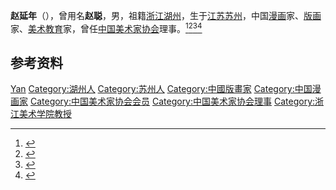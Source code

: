 {{Otheruses|other=名为赵延年的其他人物|赵延年}}
{{Otheruses|other=名为赵聪的其他人物|赵聪}}

'''赵延年'''（{{bd|1924年|4月|2014年|10月23日|catIdx=Zhao}}），曾用名'''赵聪'''，男，祖籍[[浙江|浙江]][[湖州|湖州]]，生于[[江苏|江苏]][[苏州|苏州]]，中国[[漫画|漫画]]家、[[版画|版画]]家、[[美术教育|美术教育]]家，曾任[[中国美术家协会|中国美术家协会]]理事。<ref>{{Cite book|title=中国当代艺术界名人录|author=中国名人研究院编; 异天, 戈德主编|publisher=社会科学文献出版社|year=1993|isbn=|location=北京|pages=}}</ref><ref>{{Cite book|title=20世纪中华人物名字号辞典|author=周家珍编著|publisher=法律出版社|year=2000|isbn=9787503628320|location=北京|pages=}}</ref><ref>{{Cite book|title=中国当代文艺名人辞典|author=谷向阳, 王庆新主编|publisher=学苑出版社|year=1994|isbn=|location=北京|pages=}}</ref><ref>{{Cite web|title=【逝者】著名版画大师赵延年于10月23日逝世 享年91岁|url=https://news.artron.net/20141024/n667743.html|accessdate=2020-11-26|work=雅昌新闻}}</ref>

== 参考资料 ==
{{reflist}}

{{中国人物小作品}}
{{Navboxes 
| title  = 赵延年在[[中国美术家协会|中国美术家协会]]的职务
| list1  =
{{中国美术家协会第三届理事会}}
}}

{{Authority control}}
{{DEFAULTSORT:Zhao赵}}
[[Category:赵姓|Yan]]
[[Category:湖州人|Category:湖州人]]
[[Category:苏州人|Category:苏州人]]
[[Category:中國版畫家|Category:中國版畫家]]
[[Category:中国漫画家|Category:中国漫画家]]
[[Category:中国美术家协会会员|Category:中国美术家协会会员]]
[[Category:中国美术家协会理事|Category:中国美术家协会理事]]
[[Category:浙江美术学院教授|Category:浙江美术学院教授]]